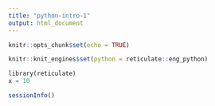 ```yaml
---
title: "python-intro-1"
output: html_document
---
```


```r
knitr::opts_chunk$set(echo = TRUE)
```

```r
knitr::knit_engines$set(python = reticulate::eng_python)
```


```python
library(reticulate)
x = 10
```

```r
sessionInfo()
```

